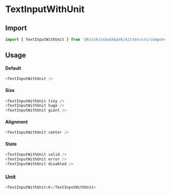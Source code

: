 
<Meta title="Form/TextInputWithUnit" component={TextInputWithUnit} />

# TextInputWithUnit

<Canvas>
  <Story name="Example" story={stories.Default} />
</Canvas>

## Import

```js
import { TextInputWithUnit } from '@kisskissbankbank/kitten/src/components/form/text-input-with-unit'
```

## Usage

#### Default

```js
<TextInputWithUnit />
```

#### Size

```js
<TextInputWithUnit tiny />
<TextInputWithUnit huge />
<TextInputWithUnit giant />
```

#### Alignment

```js
<TextInputWithUnit center />
```

#### State

```js
<TextInputWithUnit valid />
<TextInputWithUnit error />
<TextInputWithUnit disabled />
```

### Unit

```js
<TextInputWithUnit>€</TextInputWithUnit>
```
